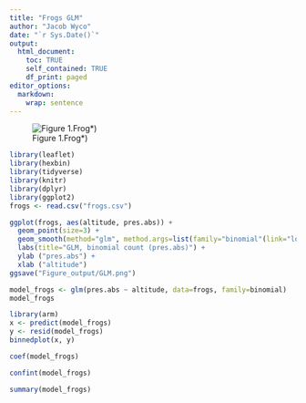 ```yaml
---
title: "Frogs GLM"
author: "Jacob Wyco"
date: "`r Sys.Date()`"
output:
  html_document:
    toc: TRUE
    self_contained: TRUE
    df_print: paged
editor_options: 
  markdown: 
    wrap: sentence
---
```


![Figure 1.Frog*)](figures/frog.jpg)


```r
library(leaflet)
library(hexbin)
library(tidyverse)  
library(knitr)
library(dplyr)
library(ggplot2)
frogs <- read.csv("frogs.csv")
```

```r
ggplot(frogs, aes(altitude, pres.abs)) +
  geom_point(size=3) +
  geom_smooth(method="glm", method.args=list(family="binomial"(link="logit"))) +
  labs(title="GLM, binomial count (pres.abs)") +
  ylab ("pres.abs") +
  xlab ("altitude")
ggsave("Figure_output/GLM.png")
```

```r
model_frogs <- glm(pres.abs ~ altitude, data=frogs, family=binomial)
model_frogs
```

```r
library(arm)
x <- predict(model_frogs)
y <- resid(model_frogs)
binnedplot(x, y)
```

```r
coef(model_frogs)
```

```r
confint(model_frogs)
```

```r
summary(model_frogs)
```